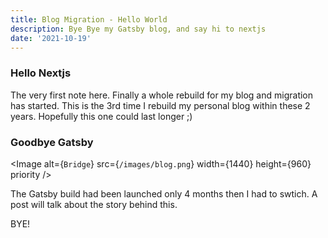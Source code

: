 ```yaml
---
title: Blog Migration - Hello World
description: Bye Bye my Gatsby blog, and say hi to nextjs
date: '2021-10-19'
---
```


### Hello Nextjs

The very first note here. Finally a whole rebuild for my blog and migration has started.
This is the 3rd time I rebuild my personal blog within these 2 years. Hopefully this one could last longer ;)

### Goodbye Gatsby

<Image
  alt={`Bridge`}
  src={`/images/blog.png`}
  width={1440}
  height={960}
  priority 
/>

The Gatsby build had been launched only 4 months then I had to swtich.
A post will talk about the story behind this.

BYE!